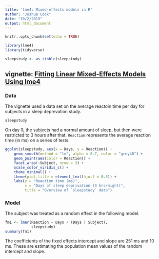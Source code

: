 ```yaml
---
title: 'lme4: Mixed-effects models in R'
author: "Joshua Cook"
date: "10/2/2019"
output: html_document
---
```


```r
knitr::opts_chunk$set(echo = TRUE)

library(lme4)
library(tidyverse)

sleepstudy <- as_tibble(sleepstudy)
```

## vignette: [Fitting Linear Mixed-Effects Models Using lme4](https://cran.r-project.org/web/packages/lme4/vignettes/lmer.pdf)

### Data

The vignette used a data set on the average reactoin time per day for subjects in a sleep deprevation study.

```r
sleepstudy
```

On day 0, the subjects had a normal amount of sleep, but then were restricted to 3 hours after that.
`Reaction` represents the average reaction time (in ms) on a series of tests.


```r
ggplot(sleepstudy, aes(x = Days, y = Reaction)) +
    geom_smooth(method = "lm", alpha = 0.7, color = "grey40") +
    geom_point(aes(color = Reaction)) +
    facet_wrap(~Subject, nrow = 3) +
    scale_color_viridis_c() +
    theme_minimal() +
    theme(plot.title = element_text(hjust = 0.5)) +
    labs(y = "Reaction time (ms)",
         x = "Days of sleep deprivation (3 hrs/night)",
         title = "Overview of `sleepstudy` data")
```

### Model

The subject was treated as a random effect in the following model.

```r
fm1 <- lmer(Reaction ~ Days + (Days | Subject),
            sleepstudy)
summary(fm1)
```

The coefficients of the fixed effects intercept and slope are 251 ms and 10 ms.
These are estimating the population mean values of the random intercept and slope.
